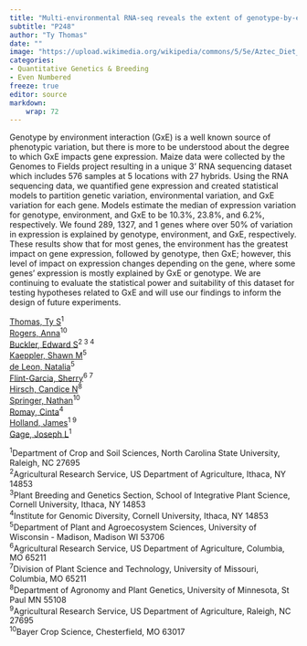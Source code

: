 ```yaml
---
title: "Multi-environmental RNA-seq reveals the extent of genotype-by-environment interactions as it relates to gene expression."
subtitle: "P248"
author: "Ty Thomas"
date: ""
image: "https://upload.wikimedia.org/wikipedia/commons/5/5e/Aztec_Diet_Basket_of_Corn_%289755332575%29.jpg"
categories: 
- Quantitative Genetics & Breeding
- Even Numbered
freeze: true
editor: source
markdown: 
    wrap: 72
---
```


Genotype by environment interaction (GxE) is a well known source of phenotypic variation, but there is more to be understood about the degree to which GxE impacts gene expression. Maize data were collected by the Genomes to Fields project resulting in a unique 3’ RNA sequencing dataset which includes 576 samples at 5 locations with 27 hybrids. Using the RNA sequencing data, we quantified gene expression and created statistical models to partition genetic variation, environmental variation, and GxE variation for each gene. Models estimate the median of expression variation for genotype, environment, and GxE to be 10.3%, 23.8%, and 6.2%, respectively. We found 289, 1327, and 1 genes where over 50% of variation in expression is explained by genotype, environment, and GxE, respectively. These results show that for most genes, the environment has the greatest impact on gene expression, followed by genotype, then GxE; however, this level of impact on expression changes depending on the gene, where some genes’ expression is mostly explained by GxE or genotype. We are continuing to evaluate the statistical power and suitability of this dataset for testing hypotheses related to GxE and will use our findings to inform the design of future experiments.

<a href='mailto:tsthoma2@ncsu.edu'>Thomas, Ty S</a><sup>1</sup><br><a href='mailto:anna.rogers@bayer.com'>Rogers, Anna</a><sup>10</sup><br><a href='mailto:esb33@cornell.edu'>Buckler, Edward S</a><sup>2 3 4</sup><br><a href='mailto:smkaeppl@wisc.edu'>Kaeppler, Shawn M</a><sup>5</sup><br><a href='mailto:ndeleongatti@wisc.edu'>de Leon, Natalia</a><sup>5</sup><br><a href='mailto:sherry.flint-garcia@usda.gov'>Flint-Garcia, Sherry</a><sup>6 7</sup><br><a href='mailto:cnhirsch@umn.edu'>Hirsch, Candice N</a><sup>8</sup><br><a href='mailto:springer@umn.edu'>Springer, Nathan</a><sup>10</sup><br><a href='mailto:mcr72@cornell.edu'>Romay, Cinta</a><sup>4</sup><br><a href='mailto:jholland@ncsu.edu'>Holland, James</a><sup>1 9</sup><br><a href='mailto:jlgage@ncsu.edu'>Gage, Joseph L</a><sup>1</sup><br>

<sup>1</sup>Department of Crop and Soil Sciences, North Carolina State University, Raleigh, NC 27695<br><sup>2</sup>Agricultural Research Service, US Department of Agriculture, Ithaca, NY 14853<br><sup>3</sup>Plant Breeding and Genetics Section, School of Integrative Plant Science, Cornell University, Ithaca, NY 14853<br><sup>4</sup>Institute for Genomic Diversity, Cornell University, Ithaca, NY 14853<br><sup>5</sup>Department of Plant and Agroecosystem Sciences, University of Wisconsin - Madison, Madison WI 53706<br><sup>6</sup>Agricultural Research Service, US Department of Agriculture, Columbia, MO 65211<br><sup>7</sup>Division of Plant Science and Technology, University of Missouri, Columbia, MO 65211<br><sup>8</sup>Department of Agronomy and Plant Genetics, University of Minnesota, St Paul MN 55108<br><sup>9</sup>Agricultural Research Service, US Department of Agriculture, Raleigh, NC 27695<br><sup>10</sup>Bayer Crop Science, Chesterfield, MO 63017<br>